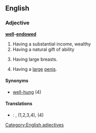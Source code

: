 ==English==

===Adjective===
'''[[well]]-[[endowed]]'''

# Having a substantial income, wealthy
# Having a natural gift of ability
# {{euphemism}} Having large breasts.
# {{euphemism}} Having a [[large]] [[penis]].

====Synonyms====
* [[well-hung]] (4)

====Translations====
{{trans-top|wealthy}}
{{trans-mid}}
{{trans-bottom}}

{{trans-top|having a natural gift of ability}}
{{trans-mid}}
{{trans-bottom}}

{{trans-top|having large breasts}}
{{trans-mid}}
{{trans-bottom}}

{{trans-top|having a large penis}}
{{trans-mid}}
{{trans-bottom}}

{{checktrans-top}}
* {{ttbc|Spanish}}: {{t+|es|bien dotado|m}}, {{t+|es|bien dotada|f}} (1,2,3,4), {{t+|es|grosero|m}} (4)
{{checktrans-bottom}}

[[Category:English adjectives]]